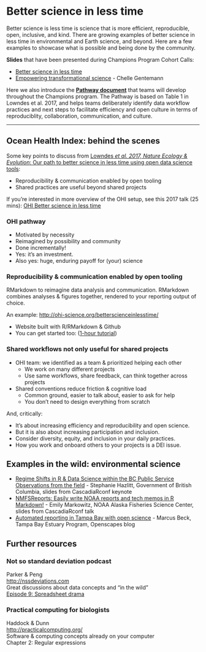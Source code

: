 # Better science in less time {#bsilt}

Better science is less time is science that is more efficient, reproducible, open, inclusive, and kind. There are growing examples of better science in less time in environmental and Earth science, and beyond. Here are a few examples to showcase what is possible and being done by the community.

**Slides** that have been presented during Champions Program Cohort Calls: 

- [Better science in less time](https://docs.google.com/presentation/d/1GmuTa1sUO_boH-2TonC875pD5xvXaIMHRKIoO3vUrdY/edit?usp=sharing)
- [Empowering transformational science](https://docs.google.com/presentation/d/1SUMiQg0HhD19H-D6DDzTrFQVzub0kOINwJBG59uQCTw/edit#slide=id.p1) - Chelle Gentemann

Here we also introduce the [**Pathway document**](https://drive.google.com/open?id=1X_-qPdWDCpw2F3nZr6vZnq87guyUIGLvekm0XV2H-A8) that teams will develop throughout the Champions program. The Pathway is based on Table 1 in Lowndes et al. 2017, and helps teams deliberately identify data workflow practices and next steps to facilitate efficiency and open culture in terms of reproduciblity, collaboration, communication, and culture. 

---

## Ocean Health Index: behind the scenes

Some key points to discuss from [Lowndes *et al. 2017, Nature Ecology & Evolution*: Our path to better science in less time using open data science tools](https://www.nature.com/articles/s41559-017-0160): 

- Reproducibility & communication enabled by open tooling
- Shared practices are useful beyond shared projects

If you're interested in more overview of the OHI setup, see this 2017 talk (25 mins): [OHI Better science in less time](https://www.youtube.com/watch?v=x4uzVAZvFCA)

### OHI pathway 

- Motivated by necessity
- Reimagined by possibility and community 
- Done incrementally!
- Yes: it’s an investment. 
- Also yes: huge, enduring payoff for (your) science

### Reproducibility & communication enabled by open tooling

RMarkdown to reimagine data analysis and communication. RMarkdown combines analyses & figures together, rendered to your reporting output of choice. 

An example: <http://ohi-science.org/betterscienceinlesstime/>

- Website built with R/RMarkdown & Github  
- You can get started too: ([1-hour tutorial](https://jules32.github.io/rmarkdown-website-tutorial/)) 

### Shared workflows not only useful for shared projects

- OHI team: we identified as a team & prioritized helping each other
  - We work on many different projects
  - Use same workflows, share feedback, can think together across projects
- Shared conventions reduce friction & cognitive load
  - Common ground, easier to talk about, easier to ask for help
  - You don’t need to design everything from scratch

And, critically: 

- It’s about increasing efficiency and reproducibility and open science. 
- But it is also about increasing participation and inclusion. 
- Consider diversity, equity, and inclusion in your daily practices.
- How you work and onboard others to your projects is a DEI issue. 

## Examples in the wild: environmental science

- [Regime Shifts in R & Data Science within the BC Public Service Observations from the field](https://stephhazlitt.github.io/regime-shifts/slides#1) - Stephanie Hazlitt, Government of British Columbia, slides from CascadiaRconf keynote
- [NMFSReports: Easily write NOAA reports and tech memos in R Markdown!](https://github.com/EmilyMarkowitz-NOAA/NMFSReports/blob/main/presentations/2021-06-05%20NMFSReports%20-%20R%20Cascadia%20Conf.pdf) - Emily Markowitz, NOAA Alaska Fisheries Science Center, slides from CascadiaRconf talk
 - [Automated reporting in Tampa Bay with open science](https://www.openscapes.org/blog/2020/11/16/tampa-bay-reporting/) - Marcus Beck, Tampa Bay Estuary Program, Openscapes blog 

## Further resources

### Not so standard deviation podcast 

Parker & Peng  
<http://nssdeviations.com>  
Great discussions about data concepts and “in the wild”  
[Episode 9: Spreadsheet drama](http://nssdeviations.com/episode-9-spreadsheet-drama)

### Practical computing for biologists 

Haddock & Dunn  
<http://practicalcomputing.org/>  
Software & computing concepts already on your computer  
Chapter 2: Regular expressions  


<!---

Broman, K. Initial steps toward reproducible research. http://kbroman.org/steps2rr/ (2016).

Carly Strasser

Fischetti, T. How dplyr replaced my most common r idioms. StatsBlogs http://www.onthelambda.com/2014/02/10/how-dplyr-replaced-my-most-common-r-idioms/ (10 February 2014).

--->
